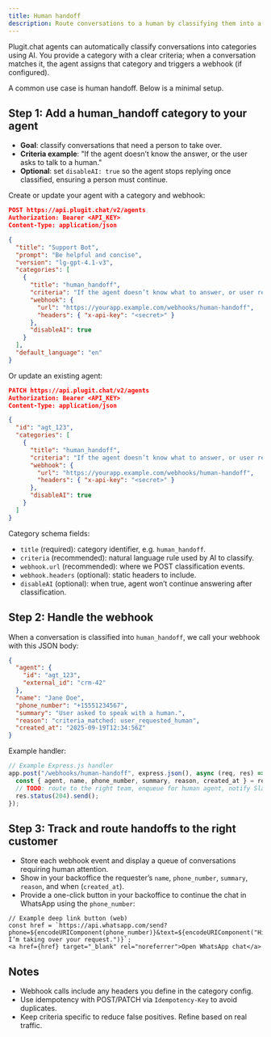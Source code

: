 ```yaml
---
title: Human handoff
description: Route conversations to a human by classifying them into a category and triggering a webhook.
---
```


Plugit.chat agents can automatically classify conversations into categories using AI. You provide a category with a clear criteria; when a conversation matches it, the agent assigns that category and triggers a webhook (if configured).

A common use case is human handoff. Below is a minimal setup.

## Step 1: Add a human_handoff category to your agent

- **Goal**: classify conversations that need a person to take over.
- **Criteria example**: "If the agent doesn’t know the answer, or the user asks to talk to a human."
- **Optional**: set `disableAI: true` so the agent stops replying once classified, ensuring a person must continue.

Create or update your agent with a category and webhook:

```json
POST https://api.plugit.chat/v2/agents
Authorization: Bearer <API_KEY>
Content-Type: application/json

{
  "title": "Support Bot",
  "prompt": "Be helpful and concise",
  "version": "lg-gpt-4.1-v3",
  "categories": [
    {
      "title": "human_handoff",
      "criteria": "If the agent doesn’t know what to answer, or user requests a human.",
      "webhook": {
        "url": "https://yourapp.example.com/webhooks/human-handoff",
        "headers": { "x-api-key": "<secret>" }
      },
      "disableAI": true
    }
  ],
  "default_language": "en"
}
```

Or update an existing agent:

```json
PATCH https://api.plugit.chat/v2/agents
Authorization: Bearer <API_KEY>
Content-Type: application/json

{
  "id": "agt_123",
  "categories": [
    {
      "title": "human_handoff",
      "criteria": "If the agent doesn’t know what to answer, or user requests a human.",
      "webhook": {
        "url": "https://yourapp.example.com/webhooks/human-handoff",
        "headers": { "x-api-key": "<secret>" }
      },
      "disableAI": true
    }
  ]
}
```

Category schema fields:
- `title` (required): category identifier, e.g. `human_handoff`.
- `criteria` (recommended): natural language rule used by AI to classify.
- `webhook.url` (recommended): where we POST classification events.
- `webhook.headers` (optional): static headers to include.
- `disableAI` (optional): when true, agent won’t continue answering after classification.

## Step 2: Handle the webhook

When a conversation is classified into `human_handoff`, we call your webhook with this JSON body:

```json
{
  "agent": {
    "id": "agt_123",
    "external_id": "crm-42"
  },
  "name": "Jane Doe",
  "phone_number": "+15551234567",
  "summary": "User asked to speak with a human.",
  "reason": "criteria_matched: user_requested_human",
  "created_at": "2025-09-19T12:34:56Z"
}
```

Example handler:

```typescript
// Example Express.js handler
app.post("/webhooks/human-handoff", express.json(), async (req, res) => {
  const { agent, name, phone_number, summary, reason, created_at } = req.body;
  // TODO: route to the right team, enqueue for human agent, notify Slack, etc.
  res.status(204).send();
});
```

## Step 3: Track and route handoffs to the right customer

- Store each webhook event and display a queue of conversations requiring human attention.
- Show in your backoffice the requester’s `name`, `phone_number`, `summary`, `reason`, and when (`created_at`).
- Provide a one-click button in your backoffice to continue the chat in WhatsApp using the `phone_number`:

```tsx
// Example deep link button (web)
const href = `https://api.whatsapp.com/send?phone=${encodeURIComponent(phone_number)}&text=${encodeURIComponent("Hi, I’m taking over your request.")}`;
<a href={href} target="_blank" rel="noreferrer">Open WhatsApp chat</a>
```

## Notes

- Webhook calls include any headers you define in the category config.
- Use idempotency with POST/PATCH via `Idempotency-Key` to avoid duplicates.
- Keep criteria specific to reduce false positives. Refine based on real traffic.

